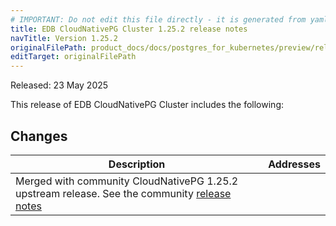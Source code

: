 ```yaml
---
# IMPORTANT: Do not edit this file directly - it is generated from yaml source.
title: EDB CloudNativePG Cluster 1.25.2 release notes
navTitle: Version 1.25.2
originalFilePath: product_docs/docs/postgres_for_kubernetes/preview/rel_notes/src/1.25.2_rel_notes.yml
editTarget: originalFilePath
---
```


Released: 23 May 2025

This release of EDB CloudNativePG Cluster includes the following:

## Changes

<table class="table w-100"><thead><tr><th>Description</th><th width="10%">Addresses</th></tr></thead><tbody>
<tr><td>Merged with community CloudNativePG 1.25.2 upstream release. 
See the community <a href="https://cloudnative-pg.io/documentation/1.25/release_notes/v1.25/">release notes</a>
</td><td></td></tr>
</tbody></table>


